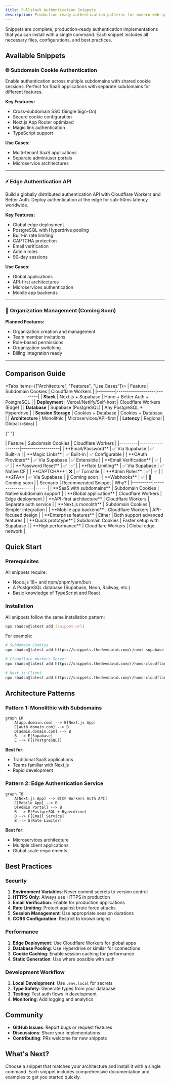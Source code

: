 ```yaml
---
title: Fullstack Authentication Snippets
description: Production-ready authentication patterns for modern web applications
---
```



<Callout title="What are Snippets?" type="info">
  Snippets are complete, production-ready authentication implementations that
  you can install with a single command. Each snippet includes all necessary
  files, configurations, and best practices.
</Callout>

## Available Snippets

### 🌐 Subdomain Cookie Authentication

Enable authentication across multiple subdomains with shared cookie sessions. Perfect for SaaS applications with separate subdomains for different features.

<Card
  href="/docs/snippets/subdomain-cookies/installation"
  title="Next.js + Supabase Subdomain Cookies"
  description="Share authentication across app.domain.com, auth.domain.com, and more"
/>

**Key Features:**

- Cross-subdomain SSO (Single Sign-On)
- Secure cookie configuration
- Next.js App Router optimized
- Magic link authentication
- TypeScript support

**Use Cases:**

- Multi-tenant SaaS applications
- Separate admin/user portals
- Microservice architectures

---

### ⚡ Edge Authentication API

Build a globally distributed authentication API with Cloudflare Workers and Better Auth. Deploy authentication at the edge for sub-50ms latency worldwide.

<Cards>
  <Card
    href="/docs/snippets/cloudflare-better-auth/installation"
    title="Hono + Cloudflare Workers Server"
    description="Authentication API with Better Auth on Cloudflare's edge network"
  />
  <Card
    href="/docs/snippets/cloudflare-better-auth/client/nextjs"
    title="Next.js Client Integration"
    description="Connect your Next.js app to the Cloudflare Workers auth API"
  />
</Cards>

**Key Features:**

- Global edge deployment
- PostgreSQL with Hyperdrive pooling
- Built-in rate limiting
- CAPTCHA protection
- Email verification
- Admin roles
- 90-day sessions

**Use Cases:**

- Global applications
- API-first architectures
- Microservices authentication
- Mobile app backends

---

### 🏢 Organization Management (Coming Soon)

<Card
  href="/docs/snippets/organizations/installation"
  title="Multi-Organization Support"
  description="Create and manage organizations with team members and permissions"
/>

**Planned Features:**

- Organization creation and management
- Team member invitations
- Role-based permissions
- Organization switching
- Billing integration ready

---

## Comparison Guide

<Tabs items={["Architecture", "Features", "Use Cases"]}>
  <Tab value="Architecture">
    | Feature | Subdomain Cookies | Cloudflare Workers |
    |---------|-------------------|-------------------|
    | **Stack** | Next.js + Supabase | Hono + Better Auth + PostgreSQL |
    | **Deployment** | Vercel/Netlify/Self-host | Cloudflare Workers (Edge) |
    | **Database** | Supabase (PostgreSQL) | Any PostgreSQL + Hyperdrive |
    | **Session Storage** | Cookies + Database | Cookies + Database |
    | **Architecture** | Monolithic | Microservices/API-first |
    | **Latency** | Regional | Global (`<50ms`) |
  </Tab>

{" "}

<Tab value="Features">
  | Feature | Subdomain Cookies | Cloudflare Workers |
  |---------|-------------------|-------------------| | **Email/Password** | ✅
  Via Supabase | ✅ Built-in | | **Magic Links** | ✅ Built-in | ✅ Configurable
  | | **OAuth Providers** | ✅ Via Supabase | ✅ Extensible | | **Email
  Verification** | ✅ | ✅ | | **Password Reset** | ✅ | ✅ | | **Rate
  Limiting** | ✅ Via Supabase | ✅ Native CF | | **CAPTCHA** | ❌ | ✅
  Turnstile | | **Admin Roles** | ✅ | ✅ | | **2FA** | ✅ Via Supabase | 🔄
  Coming soon | | **Webhooks** | ✅ | 🔄 Coming soon |
</Tab>

  <Tab value="Use Cases">
    | Scenario | Recommended Snippet | Why? |
    |----------|-------------------|------|
    | **SaaS with subdomains** | Subdomain Cookies | Native subdomain support |
    | **Global application** | Cloudflare Workers | Edge deployment |
    | **API-first architecture** | Cloudflare Workers | Separate auth service |
    | **Next.js monolith** | Subdomain Cookies | Simpler integration |
    | **Mobile app backend** | Cloudflare Workers | API-focused design |
    | **Enterprise features** | Either | Both support advanced features |
    | **Quick prototype** | Subdomain Cookies | Faster setup with Supabase |
    | **High performance** | Cloudflare Workers | Global edge network |
  </Tab>
</Tabs>

## Quick Start

### Prerequisites

All snippets require:

- Node.js 18+ and npm/pnpm/yarn/bun
- A PostgreSQL database (Supabase, Neon, Railway, etc.)
- Basic knowledge of TypeScript and React

### Installation

All snippets follow the same installation pattern:

```bash
npx shadcn@latest add [snippet-url]
```

For example:

```bash
# Subdomain Cookies
npx shadcn@latest add https://snippets.thedevdavid.com/r/next-supabase-subdomain-cookies.json

# Cloudflare Workers Server
npx shadcn@latest add https://snippets.thedevdavid.com/r/hono-cloudflare-better-auth-server.json

# Next.js Client
npx shadcn@latest add https://snippets.thedevdavid.com/r/hono-cloudflare-better-auth-client-nextjs.json
```

## Architecture Patterns

### Pattern 1: Monolithic with Subdomains

```mermaid
graph LR
    A[app.domain.com] --> B[Next.js App]
    C[auth.domain.com] --> B
    D[admin.domain.com] --> B
    B --> E[Supabase]
    E --> F[(PostgreSQL)]
```

**Best for:**

- Traditional SaaS applications
- Teams familiar with Next.js
- Rapid development

### Pattern 2: Edge Authentication Service

```mermaid
graph TB
    A[Next.js App] --> B[CF Workers Auth API]
    C[Mobile App] --> B
    D[Admin Portal] --> B
    B --> E[PostgreSQL + Hyperdrive]
    B --> F[Email Service]
    B --> G[Rate Limiter]
```

**Best for:**

- Microservices architecture
- Multiple client applications
- Global scale requirements

## Best Practices

### Security

1. **Environment Variables**: Never commit secrets to version control
2. **HTTPS Only**: Always use HTTPS in production
3. **Email Verification**: Enable for production applications
4. **Rate Limiting**: Protect against brute force attacks
5. **Session Management**: Use appropriate session durations
6. **CORS Configuration**: Restrict to known origins

### Performance

1. **Edge Deployment**: Use Cloudflare Workers for global apps
2. **Database Pooling**: Use Hyperdrive or similar for connections
3. **Cookie Caching**: Enable session caching for performance
4. **Static Generation**: Use where possible with auth

### Development Workflow

1. **Local Development**: Use `.env.local` for secrets
2. **Type Safety**: Generate types from your database
3. **Testing**: Test auth flows in development
4. **Monitoring**: Add logging and analytics

## Community

- **GitHub Issues**: Report bugs or request features
- **Discussions**: Share your implementations
- **Contributing**: PRs welcome for new snippets

## What's Next?

<Cards>
  <Card
    title="Explore Subdomain Cookies"
    href="/docs/snippets/subdomain-cookies/installation"
    description="Start with cross-subdomain authentication"
  />
  <Card
    title="Try Edge Authentication"
    href="/docs/snippets/cloudflare-better-auth/installation"
    description="Build a global auth API"
  />
  <Card
    title="View Examples"
    href="https://github.com/thedevdavid/snippets/examples"
    description="See complete implementations"
  />
</Cards>

<Callout type="success" title="Ready to Start?">
  Choose a snippet that matches your architecture and install it with a single
  command. Each snippet includes comprehensive documentation and examples to get
  you started quickly.
</Callout>
